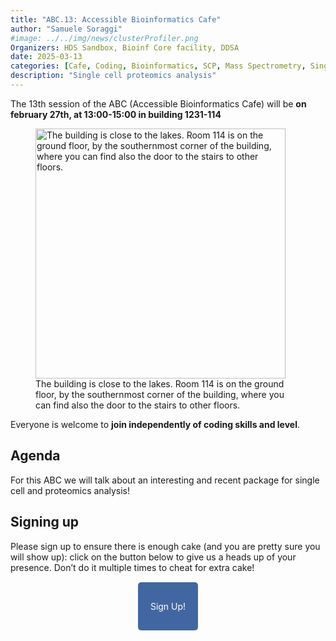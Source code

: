 ```yaml
---
title: "ABC.13: Accessible Bioinformatics Cafe"
author: "Samuele Soraggi"
#image: ../../img/news/clusterProfiler.png
Organizers: HDS Sandbox, Bioinf Core facility, DDSA
date: 2025-03-13
categories: [Cafe, Coding, Bioinformatics, SCP, Mass Spectrometry, Single cell proteomics]
description: "Single cell proteomics analysis"
---
```


The 13th session of the ABC (Accessible Bioinformatics Cafe) will be **on february 27th, at 13:00-15:00 in building 1231-114**

![The building is close to the lakes. Room 114 is on the ground floor, by the southernmost corner of the building, where you can find also the door to the stairs to other floors.](../../img/news/bartholin1231-114.png){width=400px}

Everyone is welcome to **join independently of coding skills and level**. 

## Agenda
 
For this ABC we will talk about an interesting and recent package for single cell and proteomics analysis!

## Signing up

Please sign up to ensure there is enough cake (and you are pretty sure you will show up): click on the button below to give us a heads up of your presence. Don't do it multiple times to cheat for extra cake!

&nbsp;

 <p align="center">
  <a href="https://docs.google.com/forms/d/e/1FAIpQLSdAE508V3GyY0-c3ZzoDAzouwArZ6mL1JqmJ4WcCM8rfjsA1Q/viewform?usp=header" style="background-color: #4266A1; color: #FFFFFF; padding: 30px 20px; text-decoration: none; border-radius: 5px;">
    Sign Up!
  </a>
</p>
